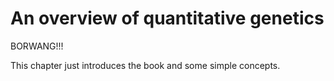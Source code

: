 # An overview of quantitative genetics

BORWANG!!!

This chapter just introduces the book and some simple concepts.